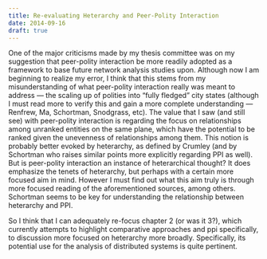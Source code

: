 ```yaml
---
title: Re-evaluating Heterarchy and Peer-Polity Interaction
date: 2014-09-16
draft: true
---
```


One of the major criticisms made by my thesis committee was on my suggestion that peer-polity interaction be more readily adopted as a framework to base future network analysis studies upon.
Although now I am beginning to realize my error, I think that this stems from my misunderstanding of what peer-polity interaction really was meant to address --- the scaling up of polities into "fully fledged" city states (although I must read more to verify this and gain a more complete understanding --- Renfrew, Ma, Schortman, Snodgrass, etc).
The value that I saw (and still see) with peer-polity interaction is regarding the focus on relationships among unranked entities on the same plane, which have the potential to be ranked given the unevenness of relationships among them.
This notion is probably better evoked by heterarchy, as defined by Crumley (and by Schortman who raises similar points more explicitly regarding PPI as well).
But is peer-polity interaction an instance of heterarchical thought?
It does emphasize the tenets of heterarchy, but perhaps with a certain more focused aim in mind.
However I must find out what this aim truly is through more focused reading of the aforementioned sources, among others.
Schortman seems to be key for understanding the relationship between heterarchy and PPI.

So I think that I can adequately re-focus chapter 2 (or was it 3?), which currently attempts to highlight comparative approaches and ppi specifically, to discussion more focused on heterarchy more broadly.
Specifically, its potential use for the analysis of distributed systems is quite pertinent.
